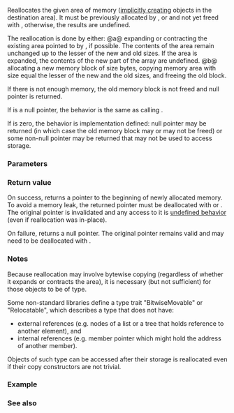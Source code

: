 {{cpp/title|realloc}}
{{cpp/memory/navbar}}
{{ddcl|header=cstdlib|
void* realloc( void* ptr, std::size_t new_size );
}}

Reallocates the given area of memory ([[cpp/language/object#Object creation|implicitly creating]] objects in the destination area). It must be previously allocated by {{lc|std::malloc}}, {{lc|std::calloc}} or {{tt|std::realloc}} and not yet freed with {{lc|std::free}}, otherwise, the results are undefined.

The reallocation is done by either:
@a@ expanding or contracting the existing area pointed to by {{c|ptr}}, if possible. The contents of the area remain unchanged up to the lesser of the new and old sizes. If the area is expanded, the contents of the new part of the array are undefined.
@b@ allocating a new memory block of size {{c|new_size}} bytes, copying memory area with size equal the lesser of the new and the old sizes, and freeing the old block.

If there is not enough memory, the old memory block is not freed and null pointer is returned.

If {{c|ptr}} is a null pointer, the behavior is the same as calling {{c|std::malloc(new_size)}}.

If {{c|new_size}} is zero, the behavior is implementation defined: null pointer may be returned (in which case the old memory block may or may not be freed) or some non-null pointer may be returned that may not be used to access storage. {{rev inl|since=c++20|Such usage is deprecated (via {{stddoc|n2396.htm#dr_400|C DR 400|lang=c}}).}}

{{cpp/memory/thread_safety_note}}

===Parameters===
{{par begin}}
{{par|ptr|pointer to the memory area to be reallocated}}
{{par|new_size|new size of the array}}
{{par end}}

===Return value===
On success, returns a pointer to the beginning of newly allocated memory. To avoid a memory leak, the returned pointer must be deallocated with {{lc|std::free}} or {{tt|std::realloc}}. The original pointer {{c|ptr}} is invalidated and any access to it is [[cpp/language/ub|undefined behavior]] (even if reallocation was in-place).

On failure, returns a null pointer. The original pointer {{c|ptr}} remains valid and may need to be deallocated with {{lc|std::free}}.

===Notes===
Because reallocation may involve bytewise copying (regardless of whether it expands or contracts the area), it is necessary (but not sufficient) for those objects to be of {{named req|TriviallyCopyable}} type.

Some non-standard libraries define a type trait "BitwiseMovable" or "Relocatable", which describes a type that does not have:
* external references (e.g. nodes of a list or a tree that holds reference to another element), and
* internal references (e.g. member pointer which might hold the address of another member).

Objects of such type can be accessed after their storage is reallocated even if their copy constructors are not trivial.

===Example===
{{example
|code=
#include &lt;cassert&gt;
#include &lt;cstdlib&gt;
#include &lt;new&gt;

class MallocDynamicBuffer
{
    char* p;
public:
    explicit MallocDynamicBuffer(std::size_t initial = 0) : p(nullptr)
    {
        resize(initial);
    }
    
    ~MallocDynamicBuffer() { std::free(p); }
    
    void resize(std::size_t newSize)
    {
        if (newSize == 0) // this check is not strictly needed,
        {
            std::free(p); // but zero-size realloc is deprecated in C
            p = nullptr;
        }
        else
        {
            if (void* mem = std::realloc(p, newSize))
                p = static_cast&lt;char*&gt;(mem);
            else
                throw std::bad_alloc();
        }
    }

    char&amp; operator[](size_t n) { return p[n]; }
    char operator[](size_t n) const { return p[n]; }
};

int main()
{
    MallocDynamicBuffer buf1(1024);
    buf1[5] = 'f';
    buf1.resize(10); // shrink
    assert(buf1[5] == 'f');
    buf1.resize(1024); // grow
    assert(buf1[5] == 'f');
}
}}

===See also===
{{dsc begin}}
{{dsc see c|c/memory/realloc}}
{{dsc end}}

{{langlinks|de|es|fr|it|ja|pt|ru|zh}}